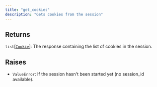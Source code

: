 ```yaml
---
title: "get_cookies"
description: "Gets cookies from the session"
---
```





## Returns

`list`[[`Cookie`](../misc/cookie)]: The response containing the list of cookies in the session.

## Raises

- `ValueError`: If the session hasn't been started yet (no session_id available).
